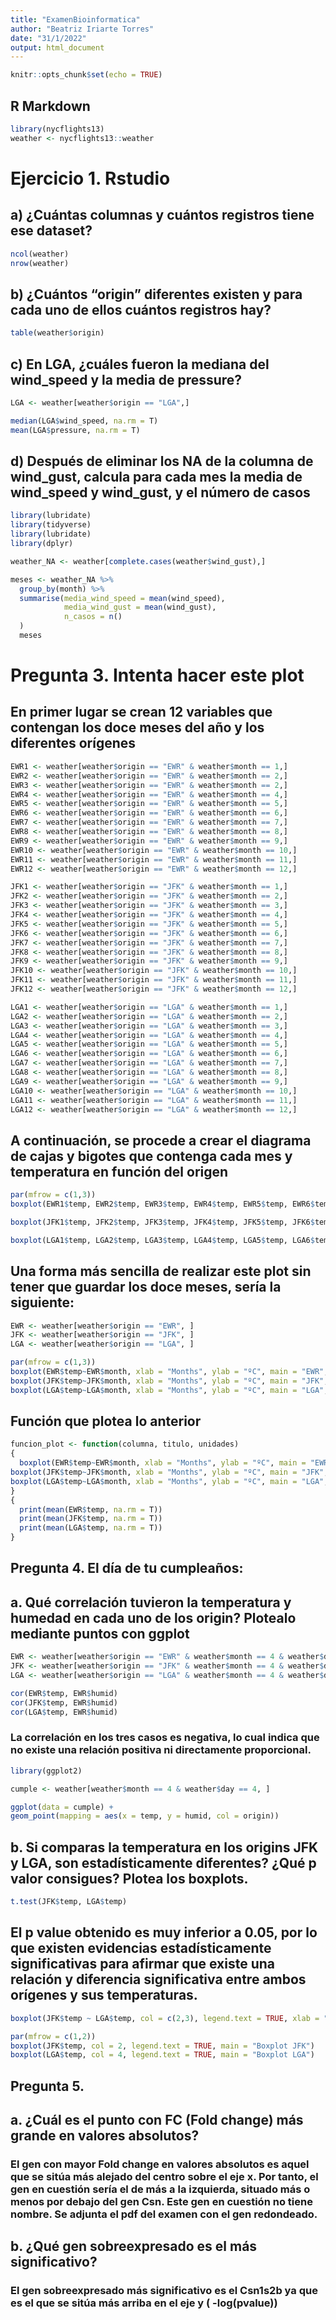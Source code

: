 ```yaml
---
title: "ExamenBioinformatica"
author: "Beatriz Iriarte Torres"
date: "31/1/2022"
output: html_document
---
```


```r
knitr::opts_chunk$set(echo = TRUE)
```

## R Markdown

```r
library(nycflights13)
weather <- nycflights13::weather
```

# Ejercicio 1. Rstudio

## a) ¿Cuántas columnas y cuántos registros tiene ese dataset?

```r
ncol(weather)
nrow(weather)
```

## b) ¿Cuántos "origin" diferentes existen y para cada uno de ellos cuántos registros hay?

```r
table(weather$origin)
```

## c) En LGA, ¿cuáles fueron la mediana del wind_speed y la media de pressure?

```r
LGA <- weather[weather$origin == "LGA",]

median(LGA$wind_speed, na.rm = T)
mean(LGA$pressure, na.rm = T)
```

## d) Después de eliminar los NA de la columna de wind_gust, calcula para cada mes la media de wind_speed y wind_gust, y el número de casos

```r
library(lubridate)
library(tidyverse)
library(lubridate)
library(dplyr)

weather_NA <- weather[complete.cases(weather$wind_gust),]

meses <- weather_NA %>%
  group_by(month) %>%
  summarise(media_wind_speed = mean(wind_speed),
            media_wind_gust = mean(wind_gust),
            n_casos = n()
  )
  meses

```


# Pregunta 3. Intenta hacer este plot

## En primer lugar se crean 12 variables que contengan los doce meses del año y los diferentes orígenes

```r

EWR1 <- weather[weather$origin == "EWR" & weather$month == 1,]
EWR2 <- weather[weather$origin == "EWR" & weather$month == 2,]
EWR3 <- weather[weather$origin == "EWR" & weather$month == 2,]
EWR4 <- weather[weather$origin == "EWR" & weather$month == 4,]
EWR5 <- weather[weather$origin == "EWR" & weather$month == 5,]
EWR6 <- weather[weather$origin == "EWR" & weather$month == 6,]
EWR7 <- weather[weather$origin == "EWR" & weather$month == 7,]
EWR8 <- weather[weather$origin == "EWR" & weather$month == 8,]
EWR9 <- weather[weather$origin == "EWR" & weather$month == 9,]
EWR10 <- weather[weather$origin == "EWR" & weather$month == 10,]
EWR11 <- weather[weather$origin == "EWR" & weather$month == 11,]
EWR12 <- weather[weather$origin == "EWR" & weather$month == 12,]

JFK1 <- weather[weather$origin == "JFK" & weather$month == 1,]
JFK2 <- weather[weather$origin == "JFK" & weather$month == 2,]
JFK3 <- weather[weather$origin == "JFK" & weather$month == 3,]
JFK4 <- weather[weather$origin == "JFK" & weather$month == 4,]
JFK5 <- weather[weather$origin == "JFK" & weather$month == 5,]
JFK6 <- weather[weather$origin == "JFK" & weather$month == 6,]
JFK7 <- weather[weather$origin == "JFK" & weather$month == 7,]
JFK8 <- weather[weather$origin == "JFK" & weather$month == 8,]
JFK9 <- weather[weather$origin == "JFK" & weather$month == 9,]
JFK10 <- weather[weather$origin == "JFK" & weather$month == 10,]
JFK11 <- weather[weather$origin == "JFK" & weather$month == 11,]
JFK12 <- weather[weather$origin == "JFK" & weather$month == 12,]

LGA1 <- weather[weather$origin == "LGA" & weather$month == 1,]
LGA2 <- weather[weather$origin == "LGA" & weather$month == 2,]
LGA3 <- weather[weather$origin == "LGA" & weather$month == 3,]
LGA4 <- weather[weather$origin == "LGA" & weather$month == 4,]
LGA5 <- weather[weather$origin == "LGA" & weather$month == 5,]
LGA6 <- weather[weather$origin == "LGA" & weather$month == 6,]
LGA7 <- weather[weather$origin == "LGA" & weather$month == 7,]
LGA8 <- weather[weather$origin == "LGA" & weather$month == 8,]
LGA9 <- weather[weather$origin == "LGA" & weather$month == 9,]
LGA10 <- weather[weather$origin == "LGA" & weather$month == 10,]
LGA11 <- weather[weather$origin == "LGA" & weather$month == 11,]
LGA12 <- weather[weather$origin == "LGA" & weather$month == 12,]

```

## A continuación, se procede a crear el diagrama de cajas y bigotes que contenga cada mes y temperatura en función del origen

```r
par(mfrow = c(1,3))
boxplot(EWR1$temp, EWR2$temp, EWR3$temp, EWR4$temp, EWR5$temp, EWR6$temp, EWR7$temp, EWR8$temp, EWR9$temp, EWR10$temp, EWR11$temp, EWR12$temp, xlab = "Months", ylab = "ºC", main = "EWR", col = 2)

boxplot(JFK1$temp, JFK2$temp, JFK3$temp, JFK4$temp, JFK5$temp, JFK6$temp, JFK7$temp, JFK8$temp, JFK9$temp, JFK10$temp, JFK11$temp, JFK12$temp, xlab = "Months", ylab = "ºC", main = "JFK", col = 3)

boxplot(LGA1$temp, LGA2$temp, LGA3$temp, LGA4$temp, LGA5$temp, LGA6$temp, LGA7$temp,LGA8$temp, LGA9$temp, LGA10$temp, LGA11$temp, LGA12$temp, xlab = "Months", ylab = "ºC", main = "LGA", col = 4)

```

## Una forma más sencilla de realizar este plot sin tener que guardar los doce meses, sería la siguiente:

```r
EWR <- weather[weather$origin == "EWR", ]
JFK <- weather[weather$origin == "JFK", ]
LGA <- weather[weather$origin == "LGA", ]
```

```r
par(mfrow = c(1,3))
boxplot(EWR$temp~EWR$month, xlab = "Months", ylab = "ºC", main = "EWR", col = 2)
boxplot(JFK$temp~JFK$month, xlab = "Months", ylab = "ºC", main = "JFK", col = 3)
boxplot(LGA$temp~LGA$month, xlab = "Months", ylab = "ºC", main = "LGA", col = 4)
```

## Función que plotea lo anterior

```r

funcion_plot <- function(columna, titulo, unidades)
{
  boxplot(EWR$temp~EWR$month, xlab = "Months", ylab = "ºC", main = "EWR", col = 2)
boxplot(JFK$temp~JFK$month, xlab = "Months", ylab = "ºC", main = "JFK", col = 3)
boxplot(LGA$temp~LGA$month, xlab = "Months", ylab = "ºC", main = "LGA", col = 4)
}
{
  print(mean(EWR$temp, na.rm = T))
  print(mean(JFK$temp, na.rm = T))
  print(mean(LGA$temp, na.rm = T))
}

```

## Pregunta 4. El día de tu cumpleaños:

## a. Qué correlación tuvieron la temperatura y humedad en cada uno de los origin? Plotealo mediante puntos con ggplot

```r
EWR <- weather[weather$origin == "EWR" & weather$month == 4 & weather$day == 4, ]
JFK <- weather[weather$origin == "JFK" & weather$month == 4 & weather$day == 4, ]
LGA <- weather[weather$origin == "LGA" & weather$month == 4 & weather$day == 4, ]
```

```r
cor(EWR$temp, EWR$humid)
cor(JFK$temp, EWR$humid)
cor(LGA$temp, EWR$humid)
```

### La correlación en los tres casos es negativa, lo cual indica que no existe una relación positiva ni directamente proporcional.

```r
library(ggplot2)

cumple <- weather[weather$month == 4 & weather$day == 4, ]

ggplot(data = cumple) + 
geom_point(mapping = aes(x = temp, y = humid, col = origin))
```

## b. Si comparas la temperatura en los origins JFK y LGA, son estadísticamente diferentes? ¿Qué p valor consigues? Plotea los boxplots.

```r
t.test(JFK$temp, LGA$temp)
```

## El p value obtenido es muy inferior a 0.05, por lo que existen evidencias estadísticamente significativas para afirmar que existe una relación y diferencia significativa entre ambos orígenes y sus temperaturas. 

```r
boxplot(JFK$temp ~ LGA$temp, col = c(2,3), legend.text = TRUE, xlab = "Temperatura:LGA", ylab = "Temperatura:JFK", main = "Boxplot")

par(mfrow = c(1,2))
boxplot(JFK$temp, col = 2, legend.text = TRUE, main = "Boxplot JFK")
boxplot(LGA$temp, col = 4, legend.text = TRUE, main = "Boxplot LGA")
```


## Pregunta 5. 

## a. ¿Cuál es el punto con FC (Fold change) más grande en valores absolutos?

### El gen con mayor Fold change en valores absolutos es aquel que se sitúa más alejado del centro sobre el eje x. Por tanto, el gen en cuestión sería el de más a la izquierda, situado más o menos por debajo del gen Csn. Este gen en cuestión no tiene nombre. Se adjunta el pdf del examen con el gen redondeado.

## b. ¿Qué gen sobreexpresado es el más significativo?

### El gen sobreexpresado más significativo es el Csn1s2b ya que es el que se sitúa más arriba en el eje y ( -log(pvalue))

